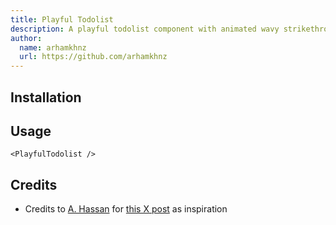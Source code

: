 ```yaml
---
title: Playful Todolist
description: A playful todolist component with animated wavy strikethroughs for each completed task.
author:
  name: arhamkhnz
  url: https://github.com/arhamkhnz
---
```


<ComponentPreview name="demo-components-community-playful-todolist" />

## Installation

<ComponentInstallation name="components-community-playful-todolist" />

## Usage

```tsx
<PlayfulTodolist />
```

## Credits

- Credits to [A. Hassan](https://x.com/azhassan_) for [this X post](https://x.com/azhassan_/status/1927027648066207791) as inspiration
